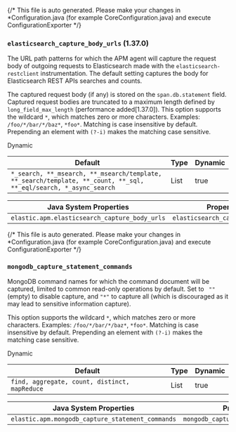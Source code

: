

<div id="config-datastore"></div>

{/* This file is auto generated. Please make your changes in *Configuration.java (for example CoreConfiguration.java) and execute ConfigurationExporter */}

<div id="config-elasticsearch-capture-body-urls"></div>

### `elasticsearch_capture_body_urls` (<DocBadgeAdded tipContent="Added in 1.37.0">1.37.0</DocBadgeAdded>)

The URL path patterns for which the APM agent will capture the request body of outgoing requests to Elasticsearch made with the `elasticsearch-restclient` instrumentation. The default setting captures the body for Elasticsearch REST APIs searches and counts.

The captured request body (if any) is stored on the `span.db.statement` field. Captured request bodies are truncated to a maximum length defined by <DocLink id="serverlessObservabilityApmAgentsJavaConfigure" section="long_field_max_length-performance-added[1370]">`long_field_max_length` (performance added[1.37.0])</DocLink>.
This option supports the wildcard `*`, which matches zero or more characters.
Examples: `/foo/*/bar/*/baz*`, `*foo*`.
Matching is case insensitive by default.
Prepending an element with `(?-i)` makes the matching case sensitive.

<DocLink id="serverlessObservabilityApmAgentsJavaConfigure" section="dynamic-configuration"><DocBadge>Dynamic</DocBadge> </DocLink>

| Default | Type | Dynamic |
|---|---|---|
| `*_search, **_msearch, **_msearch/template, **_search/template, **_count, **_sql, **_eql/search, *_async_search` | List | true |

| Java System Properties | Property file | Environment |
|---|---|---|
| `elastic.apm.elasticsearch_capture_body_urls` | `elasticsearch_capture_body_urls` | `ELASTIC_APM_ELASTICSEARCH_CAPTURE_BODY_URLS` |

{/* This file is auto generated. Please make your changes in *Configuration.java (for example CoreConfiguration.java) and execute ConfigurationExporter */}

<div id="config-mongodb-capture-statement-commands"></div>

### `mongodb_capture_statement_commands`

MongoDB command names for which the command document will be captured, limited to common read-only operations by default.
Set to ` ""` (empty) to disable capture, and `"*"` to capture all (which is discouraged as it may lead to sensitive information capture).

This option supports the wildcard `*`, which matches zero or more characters.
Examples: `/foo/*/bar/*/baz*`, `*foo*`.
Matching is case insensitive by default.
Prepending an element with `(?-i)` makes the matching case sensitive.

<DocLink id="serverlessObservabilityApmAgentsJavaConfigure" section="dynamic-configuration"><DocBadge>Dynamic</DocBadge> </DocLink>

| Default | Type | Dynamic |
|---|---|---|
| `find, aggregate, count, distinct, mapReduce` | List | true |

| Java System Properties | Property file | Environment |
|---|---|---|
| `elastic.apm.mongodb_capture_statement_commands` | `mongodb_capture_statement_commands` | `ELASTIC_APM_MONGODB_CAPTURE_STATEMENT_COMMANDS` |

